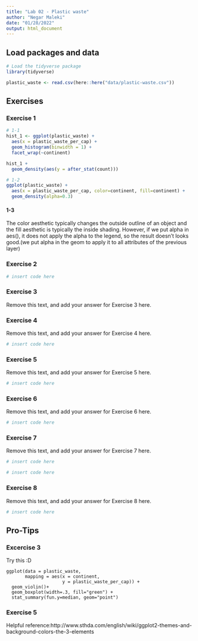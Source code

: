 ```yaml
---
title: "Lab 02 - Plastic waste"
author: "Negar Maleki"
date: "01/28/2022"
output: html_document
---
```


## Load packages and data

```r
# Load the tidyverse package
library(tidyverse)
```

```r
plastic_waste <- read.csv(here::here("data/plastic-waste.csv"))
```

## Exercises

### Exercise 1


```r
# 1-1
hist_1 <- ggplot(plastic_waste) +
  aes(x = plastic_waste_per_cap) +
  geom_histogram(binwidth = 1) +
  facet_wrap(~continent)

hist_1 +
  geom_density(aes(y = after_stat(count)))

# 1-2
ggplot(plastic_waste) +
  aes(x = plastic_waste_per_cap, color=continent, fill=continent) +
  geom_density(alpha=0.3)
```


#### 1-3
The color aesthetic typically changes the outside outline of an object and the fill aesthetic is typically the inside shading. However, if we put alpha in aes(), it does not apply the alpha to the legend, so the result doesn't looks good.(we put alpha in the geom to apply it to all attributes of the previous layer)


### Exercise 2

```r
# insert code here
```

### Exercise 3

Remove this text, and add your answer for Exercise 3 here.

### Exercise 4

Remove this text, and add your answer for Exercise 4 here.

```r
# insert code here
```

### Exercise 5

Remove this text, and add your answer for Exercise 5 here.

```r
# insert code here
```

### Exercise 6

Remove this text, and add your answer for Exercise 6 here.

```r
# insert code here
```

### Exercise 7

Remove this text, and add your answer for Exercise 7 here.

```r
# insert code here
```

```r
# insert code here
```

### Exercise 8

Remove this text, and add your answer for Exercise 8 here.

```r
# insert code here
```

## Pro-Tips

### Excercise 3

Try this :D

```
ggplot(data = plastic_waste, 
       mapping = aes(x = continent, 
                     y = plastic_waste_per_cap)) +
  geom_violin()+
  geom_boxplot(width=.3, fill="green") +
  stat_summary(fun.y=median, geom="point") 
```

### Exercise 5 

Helpful reference:http://www.sthda.com/english/wiki/ggplot2-themes-and-background-colors-the-3-elements



